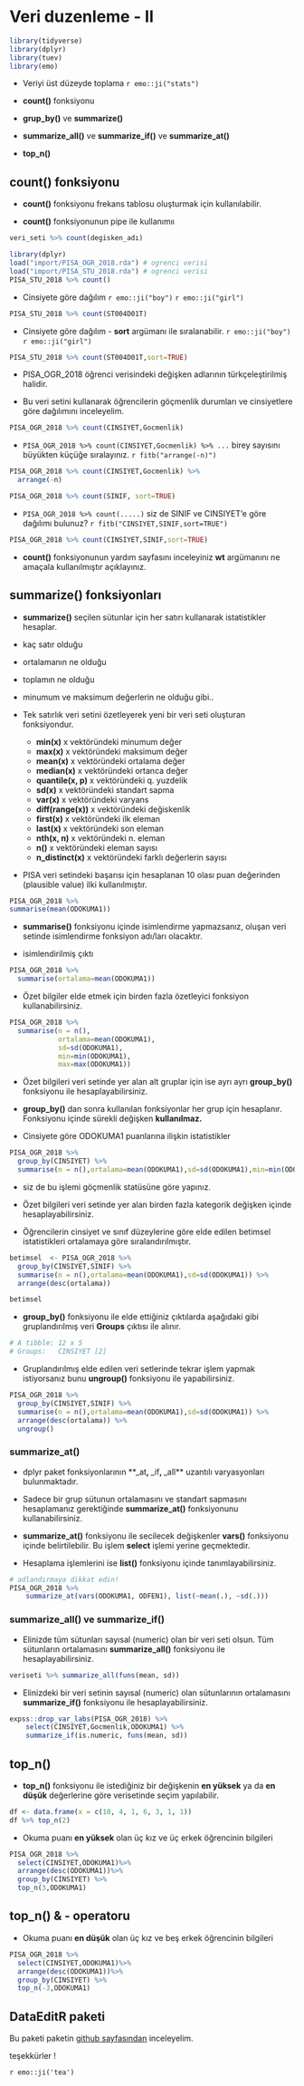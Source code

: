 # Veri duzenleme  - II


```r
library(tidyverse)
library(dplyr)
library(tuev)
library(emo)

```

- Veriyi üst düzeyde toplama `r emo::ji("stats")`


- **count()** fonksiyonu

- **grup_by()** ve **summarize()**

- **summarize_all()** ve **summarize_if()** ve **summarize_at()**

- **top_n()**


## count() fonksiyonu

- **count()** fonksiyonu frekans tablosu oluşturmak için kullanılabilir.

- **count()** fonksiyonunun pipe ile kullanımıı
```r
veri_seti %>% count(degisken_adı)
```



```r
library(dplyr)
load("import/PISA_OGR_2018.rda") # ogrenci verisi
load("import/PISA_STU_2018.rda") # ogrenci verisi
PISA_STU_2018 %>% count()
```

- Cinsiyete göre dağılım
`r emo::ji("boy")` `r emo::ji("girl")`
```r
PISA_STU_2018 %>% count(ST004D01T)
```

- Cinsiyete göre dağılım - **sort** argümanı ile sıralanabilir.
`r emo::ji("boy")` `r emo::ji("girl")`

```r
PISA_STU_2018 %>% count(ST004D01T,sort=TRUE)

```

- PISA_OGR_2018 öğrenci verisindeki değişken adlarının türkçeleştirilmiş halidir.

- Bu veri setini kullanarak öğrencilerin göçmenlik durumları ve cinsiyetlere göre dağılımını inceleyelim.

```r
PISA_OGR_2018 %>% count(CINSIYET,Gocmenlik)

```


- `PISA_OGR_2018 %>% count(CINSIYET,Gocmenlik) %>% ...` birey sayısını büyükten küçüğe sıralayınız. 
`r fitb("arrange(-n)")`

```r
PISA_OGR_2018 %>% count(CINSIYET,Gocmenlik) %>% 
  arrange(-n)
```


```r
PISA_OGR_2018 %>% count(SINIF, sort=TRUE)

```

- `PISA_OGR_2018 %>% count(.....)` siz de  SINIF ve CINSIYET'e göre dağılımı bulunuz? `r fitb("CINSIYET,SINIF,sort=TRUE")`

```r
PISA_OGR_2018 %>% count(CINSIYET,SINIF,sort=TRUE)

```

- **count()** fonksiyonunun yardım sayfasını inceleyiniz **wt** argümanını ne amaçala kullanılmıştır açıklayınız. 




## summarize() fonksiyonları

- **summarize()** seçilen sütunlar için her satırı kullanarak istatistikler hesaplar.

- kaç satır olduğu

- ortalamanın ne olduğu

- toplamın ne olduğu

- minumum ve maksimum değerlerin ne olduğu gibi..



- Tek satırlık veri setini özetleyerek yeni bir veri seti oluşturan fonksiyondur.

  - **min(x)** x vektöründeki minumum değer
  - **max(x)** x vektöründeki maksimum değer
  - **mean(x)** x vektöründeki ortalama değer
  - **median(x)** x vektöründeki ortanca değer
  - **quantile(x, p)** x vektöründeki q. yuzdelik
  - **sd(x)** x vektöründeki standart sapma
  - **var(x)** x vektöründeki varyans
  - **diff(range(x))** x vektöründeki değiskenlik
  - **first(x)** x vektöründeki ilk eleman
  - **last(x)** x vektöründeki son eleman
  - **nth(x, n)** x vektöründeki n. eleman
  - **n()** x vektöründeki eleman sayısı
  - **n_distinct(x)** x vektöründeki farklı değerlerin sayısı
  
- PISA veri setindeki başarısı için  hesaplanan 10 olası puan değerinden (plausible value) ilki kullanılmıştır. 

```r
PISA_OGR_2018 %>% 
summarise(mean(ODOKUMA1))
```

- **summarise()** fonksiyonu içinde isimlendirme yapmazsanız, oluşan veri setinde isimlendirme fonksiyon adı/ları olacaktır.

- isimlendirilmiş çıktı

```r
PISA_OGR_2018 %>%
  summarise(ortalama=mean(ODOKUMA1))
```


- Özet bilgiler elde etmek için birden fazla özetleyici fonksiyon kullanabilirsiniz.

```r
PISA_OGR_2018 %>%
  summarise(n = n(),
            ortalama=mean(ODOKUMA1),
            sd=sd(ODOKUMA1),
            min=min(ODOKUMA1),
            max=max(ODOKUMA1))
```



- Özet bilgileri veri setinde yer alan alt gruplar için ise ayrı ayrı **group_by()** fonksiyonu ile hesaplayabilirsiniz.

- **group_by()** dan sonra kullanılan fonksiyonlar her grup için hesaplanır. Fonksiyonu içinde sürekli değişken **kullanılmaz.**

- Cinsiyete göre ODOKUMA1 puanlarına ilişkin istatistikler
```r
PISA_OGR_2018 %>%
  group_by(CINSIYET) %>%
  summarise(n = n(),ortalama=mean(ODOKUMA1),sd=sd(ODOKUMA1),min=min(ODOKUMA1),max=max(ODOKUMA1))
```


- siz de bu işlemi göçmenlik statüsüne göre  yapınız.


- Özet bilgileri veri setinde yer alan birden fazla kategorik değişken içinde hesaplayabilirsiniz.

- Öğrencilerin cinsiyet ve sınıf düzeylerine göre elde edilen betimsel istatistikleri ortalamaya göre sıralandırılmıştır.

```r
betimsel  <- PISA_OGR_2018 %>%
  group_by(CINSIYET,SINIF) %>%
  summarise(n = n(),ortalama=mean(ODOKUMA1),sd=sd(ODOKUMA1)) %>%  
  arrange(desc(ortalama)) 

betimsel
```



- **group_by()** fonksiyonu ile elde ettiğiniz çıktılarda aşağıdaki gibi 
gruplandırılmış veri **Groups**  çıktısı ile alınır.

```r
# A tibble: 12 x 5
# Groups:   CINSIYET [2]
```



- Gruplandırılmış elde edilen veri setlerinde tekrar işlem yapmak istiyorsanız bunu **ungroup()** fonksiyonu ile yapabilirsiniz.

```r
PISA_OGR_2018 %>%
  group_by(CINSIYET,SINIF) %>%
  summarise(n = n(),ortalama=mean(ODOKUMA1),sd=sd(ODOKUMA1)) %>%
  arrange(desc(ortalama)) %>% 
  ungroup()

```


### summarize_at()

- dplyr paket fonksiyonlarının **_at**, **_if**, **_all** uzantılı varyasyonları bulunmaktadır.

- Sadece bir grup sütunun ortalamasını ve standart sapmasını hesaplamanız gerektiğinde **summarize_at()** fonksiyonunu kullanabilirsiniz.


- **summarize_at()** fonksiyonu ile secilecek değişkenler **vars()**
fonksiyonu içinde belirtilebilir. Bu işlem **select** işlemi yerine geçmektedir.

- Hesaplama işlemlerini ise **list()** fonksiyonu içinde tanımlayabilirsiniz.

```r
# adlandırmaya dikkat edin!
PISA_OGR_2018 %>%
    summarize_at(vars(ODOKUMA1, ODFEN1), list(~mean(.), ~sd(.)))

```


### summarize_all() ve summarize_if()

- Elinizde tüm sütunları sayısal (numeric) olan bir veri seti olsun. Tüm sütunların ortalamasını **summarize_all()** fonksiyonu ile hesaplayabilirsiniz.

```r
veriseti %>% summarize_all(funs(mean, sd))

```

- Elinizdeki bir veri setinin sayısal (numeric) olan sütunlarının ortalamasını **summarize_if()** fonksiyonu ile hesaplayabilirsiniz.

```r
expss::drop_var_labs(PISA_OGR_2018) %>% 
    select(CINSIYET,Gocmenlik,ODOKUMA1) %>% 
    summarize_if(is.numeric, funs(mean, sd))
```


## top_n()

- **top_n()** fonksiyonu ile istediğiniz bir değişkenin **en yüksek** ya da **en düşük** değerlerine  göre verisetinde seçim yapılabilir.

```r
df <- data.frame(x = c(10, 4, 1, 6, 3, 1, 1))
df %>% top_n(2)
```



- Okuma puanı **en yüksek** olan üç kız ve üç erkek öğrencinin bilgileri
```r
PISA_OGR_2018 %>%
  select(CINSIYET,ODOKUMA1)%>% 
  arrange(desc(ODOKUMA1))%>% 
  group_by(CINSIYET) %>% 
  top_n(3,ODOKUMA1)
```


## top_n() & - operatoru

- Okuma puanı **en düşük** olan üç kız ve beş erkek öğrencinin bilgileri

```r
PISA_OGR_2018 %>%
  select(CINSIYET,ODOKUMA1)%>% 
  arrange(desc(ODOKUMA1))%>% 
  group_by(CINSIYET) %>% 
  top_n(-3,ODOKUMA1)
```



## DataEditR paketi

Bu paketi paketin [github sayfasından](https://github.com/DillonHammill/DataEditR) inceleyelim.



teşekkürler !




`r emo::ji('tea')`

